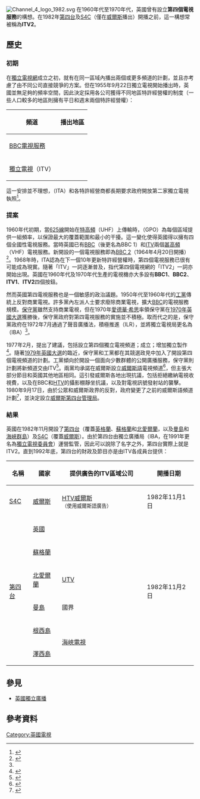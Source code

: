 {{About|英國在1960年代至1970年代關於第二個商業電視網的議論構想（有時被稱為ITV2）|英國的一個數位電視頻道|ITV2}}
[[File:Channel_4_logo_1982.svg|thumb]]
在1960年代至1970年代，英國曾有設立'''第四個電視服務'''的構想。在1982年[[第四台_(英國)|第四台]]及[[S4C|S4C]]（僅在[[威爾斯|威爾斯]]播出）開播之前，這一構想常被稱為'''ITV2'''。

==歷史==
===初期===
在[[獨立電視網|獨立電視網]]成立之初，就有在同一區域內播出兩個或更多頻道的計劃，並且亦考慮了由不同公司直接競爭的方案。但在1955年9月22日獨立電視開始播出時，英國並無足夠的頻率空間，因此決定採用各公司獲得不同地區特許經營權的制度（一些人口較多的地區則擁有平日和週末兩個特許經營權）：

{| class="wikitable"
|-
! 頻道
! 播出地區
|-
| [[英國廣播公司第一台|BBC電視服務]]
| {{flatlist|
* [[BBC東南|倫敦]] <small>（1936年11月2日）</small>
* [[BBC西米德蘭|米德蘭]] <small>（1949年12月17日）</small>
* {{link-en|BBC北部|BBC North|北英格蘭}} <small>（1951年10月12日）</small>
* [[BBC蘇格蘭|蘇格蘭]] <small>（1952年3月14日）</small>
* [[BBC西部|西英格蘭]] <small>（1952年8月15日）</small>
* [[BBC北愛爾蘭|北愛爾蘭]] <small>（1955年7月21日）</small>
* [[BBC威爾斯|威爾斯]] <small>（1964年2月9日）</small>
}}
|-
| [[獨立電視網|獨立電視]]（ITV）
| {{flatlist|
* [[聯合-麗的|聯合-麗的]]/[[聯合電視|ATV]] <small>（1955年9月22日至9月24日）</small>
* ATV/[[ABC週末電視|ABC]] <small>（1956年2月17日至18日）</small>
* [[ITV格拉納達|格拉納達]]/ABC <small>（1956年5月3日至5日）</small>
* [[蘇格蘭電視台|STV]] <small>（1957年8月31日）</small>
* [[威爾斯和西部電視|TWW]] <small>（1958年1月14日）</small>
* [[南部電視台|南部電視台]] <small>（1958年8月30日）</small>
* [[ITV泰恩提茲|泰恩提茲]] <small>（1959年1月15日）</small>
* [[ITV盎格利亞|盎格利亞]] <small>（1959年10月27日）</small>
* [[UTV電視台|阿爾斯特]] <small>（1959年10月31日）</small>
* [[西方電視台|西方電視台]] <small>（1961年4月29日）</small>
* [[ITV國界|國界]] <small>（1961年9月1日）</small>
* [[格蘭扁電視|格蘭扁]] <small>（1961年9月30日）</small>
* [[ITV海峽電視|海峽電視]] <small>（1962年9月1日）</small>
* [[威爾斯西部和北部電視|WWN/威爾斯電視]] <small>（1962年9月14日）</small>
}}
|}

這一安排並不理想，{{link-en|獨立電視局|Independent Television Authority}}（ITA）和各特許經營商都長期要求政府開放第二家獨立電視執照<ref>{{cite news 
 |title=Yes, it's no 
 |publisher=Russ J Graham, Transdiffusion Broadcasting System 
 |date=2002-01-01 
 |url=http://www.transdiffusion.org/emc/seefour/yes.php 
 |accessdate=2006-06-07 
 |archiveurl=https://web.archive.org/web/20070124205530/http://www.transdiffusion.org/emc/seefour/yes.php 
 |archivedate=2007-01-24 
 |dead-url=yes 
 }}</ref>。

===提案===
1960年代初期，當[[576i|625線]]開始在[[特高頻|特高頻]]（UHF）上傳輸時，{{link-en|郵政總局 (英國)|General Post Office|郵政總局}}（GPO）為每個區域提供一組頻率，以保證最大的覆蓋範圍和最小的干擾。這一變化使得英國得以擁有四個全國性電視服務。當時英國已有[[英國廣播公司|BBC]]（後更名為BBC 1）和[[獨立電視網|ITV]]兩個{{link-en|405線電視系統|405-line television system|405線}}[[甚高頻|甚高頻]]（VHF）電視服務。新開設的一個電視服務即為[[英國廣播公司第二台|BBC 2]]（1964年4月20日開播）<ref name="NHK">{{cite web|url=https://www.nhk.or.jp/bunken/research/title/year/1996/pdf/002.pdf|script-title=ja:岐路に立つ　もう一つの公共放送|accessdate=2021-02-02|publisher={{lang|ja|NHK}}|language=ja|deadurl=no|archive-date=2021-02-04|archive-url=https://web.archive.org/web/20210204104517/https://www.nhk.or.jp/bunken/research/title/year/1996/pdf/002.pdf}}</ref>。1968年時，ITA認為在下一個10年更新特許經營權時，第四個電視服務已很有可能成為現實。隨著「ITV」一詞逐漸普及，指代第四個電視網的「ITV2」一詞亦開始出現。英國在1960年代及1970年代生產的電視機亦大多設有'''BBC1'''、'''BBC2'''、'''ITV1'''、'''ITV2'''四個按鈕。

然而英國第四電視服務也是一個敏感的政治議題。1950年代至1960年代的[[工黨_(英國)|工黨]]傳統上反對商業電視。許多黨內左派人士要求廢除商業電視，擴大[[英國廣播公司電視|BBC]]的電視服務規模。[[保守黨_(英國)|保守黨]]雖然支持商業電視，但在1970年[[愛德華·希思|愛德華·希思]]率領保守黨在[[1970年英國大選|1970年英國大選]]獲勝後，保守黨政府對第四電視服務的實施並不積極。取而代之的是，保守黨政府在1972年7月通過了聲音廣播法，積極推進{{link-en|獨立地方廣播|Independent Local Radio}}（ILR），並將獨立電視局更名為{{link-en|獨立廣播局|Independent Broadcasting Authority}}（IBA）<ref name="NHK"></ref>。

1977年2月，{{link-en|安南委員會|Annan Committee|安南廣播未來委員會}}提出了建議，包括設立第四個獨立電視頻道；成立{{link-en|廣播投訴委員會 (英國)|Broadcasting Complaints Commission (UK)|廣播投訴委員會}}；增加獨立製作<ref>{{cite book|last=Annan Committee|title=Report of the Committee on the Future of Broadcasting|year=1977|publisher=HMSO}}</ref>。隨著[[1979年英國大選|1979年英國大選]]的臨近，保守黨和工黨都在其競選政見中加入了開設第四個電視頻道的計劃。工黨傾向於開設一個面向少數群體的公開廣播服務，保守黨則計劃將新頻道交由ITV<ref>{{cite news |first=David |last=Hastings |url=https://www.transdiffusion.org/2007/11/18/launch_of_a_rev |title=Launch of a Revolution – C4/S4C |publisher=Transdiffusion Broadcasting System |date=18 November 2007 |accessdate=26 January 2019 |archive-date=2020-11-23 |archive-url=https://web.archive.org/web/20201123185431/https://www.transdiffusion.org/2007/11/18/launch_of_a_rev |dead-url=no }}</ref>。兩黨均承諾在威爾斯設立[[威爾斯語|威爾斯語]]電視頻道<ref name="A channel for Wales">{{cite web|title=A channel for Wales|first=Dafydd|last=Hancock|work=EMC Seefour|publisher=Transdiffusion Broadcasting System|url=http://www.transdiffusion.org/emc/seefour/wales.php|archiveurl=https://web.archive.org/web/20090304205140/http://www.transdiffusion.org/emc/seefour/wales.php|archivedate=2009-03-04|accessdate=2020-12-31|dead-url=yes}}</ref>，但主張大部分節目和英國其他地區相同。這引發威爾斯各地出現抗議，包括拒絕繳納電視收視費，以及在BBC和[[ITV威爾斯|HTV]]的攝影棚靜坐抗議，以及對電視訊號發射站的襲擊。1980年9月17日，由於公眾和威爾斯政界的反對，政府變更了之前的威爾斯語頻道計劃<ref>{{cite news|title=Gwynfor Evans at 90|work=BBC News Online|url=http://news.bbc.co.uk/1/hi/wales/2227826.stm|date=2002-09-01|accessdate=2021-02-03|archive-date=2004-02-18|archive-url=https://web.archive.org/web/20040218071515/http://news.bbc.co.uk/1/hi/wales/2227826.stm|dead-url=no}}</ref>，並決定設立[[S4C|威爾斯第四台管理局]]。

===結果===
英國在1982年11月開設了[[第四台_(英國)|第四台]]（覆蓋[[英格蘭|英格蘭]]、[[蘇格蘭|蘇格蘭]]和[[北愛爾蘭|北愛爾蘭]]，以及[[曼島|曼島]]和[[海峽群島|海峽群島]]）及[[S4C|S4C]]（覆蓋[[威爾斯|威爾斯]]）。由於第四台由獨立廣播局（IBA，在1991年更名為[[獨立電視委員會|獨立電視委員會]]）運營監管，因此可以說除了名字之外，第四台實際上就是ITV2。直到1992年底，第四台的財政及節目亦是由ITV各成員台提供：
{| class="wikitable"
|-
! 名稱
! 國家
! 提供廣告的ITV區域公司
! 開播日期
|-
| [[S4C|S4C]]
| [[威爾斯|威爾斯]]
| [[ITV威爾士和西部|HTV威爾斯]] <small>（使用威爾斯語廣告）</small>
| 1982年11月1日
|-
|rowspan=6| [[第四台_(英國)|第四台]]
| [[英國|英國]]
| {{flatlist|
* [[泰晤士電視|泰晤士]]/[[倫敦週末電視|LWT]]
* [[ITV盎格利亞|盎格利亞]]
* [[南方電視台_(英國)|TVS]]
* [[ITV威爾士和西部|HTV西部]]
* [[西南電視台|TSW]]
* [[ITV中部|中部]]
* [[ITV格拉納達|格拉納達]]
* [[ITV約克郡|約克郡]]
* [[ITV泰恩提茲|泰恩提茲]]
* [[ITV國界|國界]]
}}
|rowspan=6| 1982年11月2日
|-
| [[蘇格蘭|蘇格蘭]]
| {{flatlist|
* [[格蘭扁電視|格蘭扁]]
* [[蘇格蘭電視台|STV]]
* 國界
}}
|-
| [[北愛爾蘭|北愛爾蘭]]
| [[UTV電視台|UTV]]
|-
| [[曼島|曼島]]
| 國界
|-
| [[根西島|根西島]]
|rowspan=2| [[ITV海峽電視|海峽電視]]
|-
| [[澤西島|澤西島]]
|}

==參見==
{{Portal|英國|電視}}
* [[英國獨立廣播|英國獨立廣播]]

==參考資料==
{{reflist}}

[[Category:英國電視|Category:英國電視]]